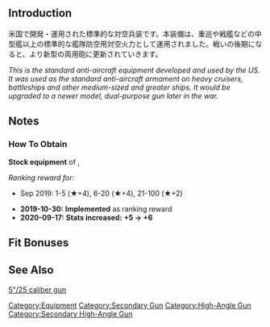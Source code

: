 {{EquipmentInfo}}

==Introduction==
米国で開発・運用された標準的な対空兵装です。本装備は、重巡や戦艦などの中型艦以上の標準的な艦隊防空用対空火力として運用されました。戦いの後期になると、より新型の両用砲に更新されていきます。

''This is the standard anti-aircraft equipment developed and used by the US. It was used as the standard anti-aircraft armament on heavy cruisers, battleships and other medium-sized and greater ships. It would be upgraded to a newer model, dual-purpose gun later in the war.''

==Notes==
<div class="mw-collapsible"><h3>How To Obtain</h3>
<div class="mw-collapsible-content">
'''Stock equipment''' of {{Ship/Link|Houston Kai}}, {{Ship/Link|Northampton Kai}}

''Ranking reward for:''
* Sep 2019: 1-5 (★+4), 6-20 (★+4), 21-100 (★+2)

</div></div>


<div class="mw-collapsible><h3>Updates History</h3>
<div class="mw-collapsible-content>
* '''2019-10-30:''' '''Implemented''' as ranking reward
* '''2020-09-17:''' '''Stats increased:'''  '''{{AA}}+5 → {{AA}}+6 '''
</div></div>

==Fit Bonuses==
{{:5inch Single High-angle Gun Mount Battery/Bonuses}}

==See Also==
[[wikipedia:5"/25_caliber_gun|5"/25 caliber gun]]
{{Equipmentlist}}
[[Category:Equipment]]
[[Category:Secondary Gun]]
[[Category:High-Angle Gun]]
[[Category:Secondary High-Angle Gun]]